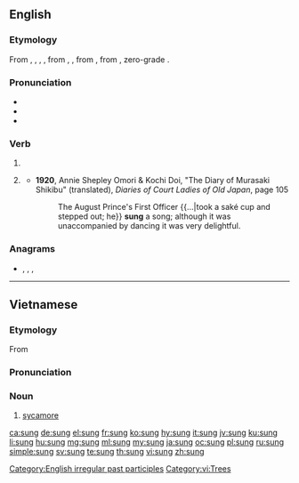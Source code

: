 {{also|súng|sừng}}
==English==

===Etymology===
From {{inh|en|enm|sunge}}, {{m|enm|sungen}}, {{m|enm|isunge}}, {{m|enm|isungen|pos=ppt}}, from {{inh|en|ang|sungen}}, {{m|ang|ġesungen|pos=ppt}}, from {{der|en|gem-pro|*sunganaz}}, from {{der|en|ine-pro|*sn̥gʷh-|}}, zero-grade {{m|ine-pro|*sengʷh-||gloss=[[sing]], make an incantation}}.

===Pronunciation===
* {{IPA|/sʌŋ/|lang=en}}
* {{audio|en-us-sung.ogg|Audio (US)|lang=en}}
* {{rhymes|ʌŋ|lang=en}}

===Verb===
{{head|en|past participle}}

# {{past participle of|sing|lang=en|nocat=1}}
# {{lb|en|archaic}} {{en-simple past of|sing}}
#* '''1920''', Annie Shepley Omori & Kochi Doi, "The Diary of Murasaki Shikibu" (translated), ''Diaries of Court Ladies of Old Japan'', page 105
#*: The August Prince's First Officer {{...|took a saké cup and stepped out; he}} '''sung''' a song; although it was unaccompanied by dancing it was very delightful.

===Anagrams===
* {{l|en|gnus}}, {{l|en|guns}}, {{l|en|nugs}}, {{l|en|snug}}

[[Category:English irregular past participles]]

----

==Vietnamese==

===Etymology===
From {{etyl|mkh-vie-pro|vi}} {{m|mkh-vie-pro|*t-ruːŋ||}}

===Pronunciation===
{{vi-pron}}

===Noun===
{{vi-noun}}
# [[sycamore]]
[[Category:vi:Trees]]
[[ca:sung]]
[[de:sung]]
[[el:sung]]
[[fr:sung]]
[[ko:sung]]
[[hy:sung]]
[[it:sung]]
[[jv:sung]]
[[ku:sung]]
[[li:sung]]
[[hu:sung]]
[[mg:sung]]
[[ml:sung]]
[[my:sung]]
[[ja:sung]]
[[oc:sung]]
[[pl:sung]]
[[ru:sung]]
[[simple:sung]]
[[sv:sung]]
[[te:sung]]
[[th:sung]]
[[vi:sung]]
[[zh:sung]]
